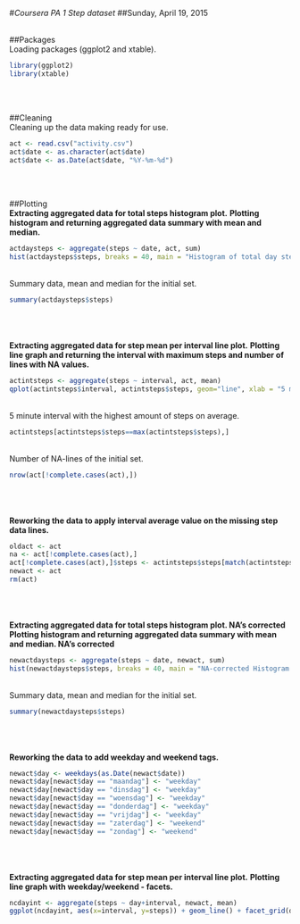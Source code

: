#*Coursera PA 1 Step dataset*
##Sunday, April 19, 2015
<br />
<br />

##Packages
<br />
Loading packages (ggplot2 and xtable).
```r
library(ggplot2)
library(xtable)
```
<br />
<br />

##Cleaning
<br />
Cleaning up the data making ready for use.
```r
act <- read.csv("activity.csv")
act$date <- as.character(act$date)
act$date <- as.Date(act$date, "%Y-%m-%d")
```
<br />
<br />

##Plotting
<br />
**Extracting aggregated data for total steps histogram plot.**
**Plotting histogram and returning aggregated data summary with mean and median.**
```r
actdaysteps <- aggregate(steps ~ date, act, sum)
hist(actdaysteps$steps, breaks = 40, main = "Histogram of total day steps", ylab = "Frequency", xlab = "Steps", xlim = c(0,25000))
```
<br />
Summary data, mean and median for the initial set.
```r
summary(actdaysteps$steps)
```
<br />
<br />
<br />
**Extracting aggregated data for step mean per interval line plot.**
**Plotting line graph and returning the interval with maximum steps and number of lines with NA values.**
```r
actintsteps <- aggregate(steps ~ interval, act, mean)
qplot(actintsteps$interval, actintsteps$steps, geom="line", xlab = "5 minute intervals", ylab = "Average number of steps", main = "Average daily step activity pattern")
```
<br />
5 minute interval with the highest amount of steps on average.
```r
actintsteps[actintsteps$steps==max(actintsteps$steps),]
```
<br />
Number of NA-lines of the initial set.
```r
nrow(act[!complete.cases(act),])
```
<br />
<br />
<br />
**Reworking the data to apply interval average value on the missing step data lines.**
```r
oldact <- act
na <- act[!complete.cases(act),]
act[!complete.cases(act),]$steps <- actintsteps$steps[match(actintsteps$interval, na$interval)]
newact <- act
rm(act)
```
<br />
<br />
<br />
**Extracting aggregated data for total steps histogram plot. NA's corrected**
**Plotting histogram and returning aggregated data summary with mean and median. NA's corrected**
```r
newactdaysteps <- aggregate(steps ~ date, newact, sum)
hist(newactdaysteps$steps, breaks = 40, main = "NA-corrected Histogram of total day steps", ylab = "Frequency", xlab = "Steps", xlim = c(0,25000))
```
<br />
Summary data, mean and median for the initial set.
```r
summary(newactdaysteps$steps)
```
<br />
<br />
<br />
**Reworking the data to add weekday and weekend tags.**
```r
newact$day <- weekdays(as.Date(newact$date))
newact$day[newact$day == "maandag"] <- "weekday"
newact$day[newact$day == "dinsdag"] <- "weekday"
newact$day[newact$day == "woensdag"] <- "weekday"
newact$day[newact$day == "donderdag"] <- "weekday"
newact$day[newact$day == "vrijdag"] <- "weekday"
newact$day[newact$day == "zaterdag"] <- "weekend"
newact$day[newact$day == "zondag"] <- "weekend"
```
<br />
<br />
<br />
**Extracting aggregated data for step mean per interval line plot.**
**Plotting line graph with weekday/weekend - facets.**
```r
ncdayint <- aggregate(steps ~ day+interval, newact, mean)
ggplot(ncdayint, aes(x=interval, y=steps)) + geom_line() + facet_grid(day ~ .) + xlab("5min time intevals") + ylab("Average number of steps") + ggtitle("Step pattern for weekdays and weekend")
```


